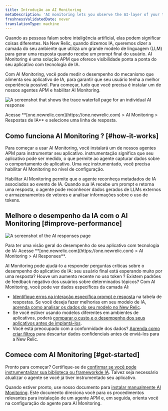 ```yaml
---
title: Introdução ao AI Monitoring
metaDescription: 'AI monitoring lets you observe the AI-layer of your tech stack, giving you a holistic overview of the health and performance of your AI-powered app.'
freshnessValidatedDate: never
translationType: machine
---
```


Quando as pessoas falam sobre inteligência artificial, elas podem significar coisas diferentes. Na New Relic, quando dizemos IA, queremos dizer a camada do seu ambiente que utiliza um grande modelo de linguagem (LLM) para gerar uma resposta quando recebe um prompt final do usuário. AI Monitoring é uma solução APM que oferece visibilidade ponta a ponta do seu aplicativo com tecnologia de IA.

Com AI Monitoring, você pode medir o desempenho do mecanismo que alimenta seu aplicativo de IA, para garantir que seu usuário tenha a melhor experiência possível. Para começar, tudo que você precisa é instalar um de nossos agentes APM e habilitar AI Monitoring.

<img
  title="Trace waterfall for AI monitoring"
  alt="A screenshot that shows the trace waterfall page for an individual AI response"
  src="/images/ai_screenshot-full_trace-view-intro-page.webp"
/>

<figcaption>
  Acesse **[one.newrelic.com](https://one.newrelic.com) > AI Monitoring > Respostas de IA** e selecione uma linha de resposta.
</figcaption>

## Como funciona AI Monitoring ? [#how-it-works]

Para começar a usar AI Monitoring, você instalará um de nossos agentes APM para instrumentar seu aplicativo. instrumentação significa que seu aplicativo pode ser medido, o que permite ao agente capturar dados sobre o comportamento do aplicativo. Uma vez instrumentado, você precisa habilitar AI Monitoring no nível de configuração.

Habilitar AI Monitoring permite que o agente reconheça metadados de IA associados ao evento de IA. Quando sua IA recebe um prompt e retorna uma resposta, o agente pode reconhecer dados gerados de LLMs externos e armazenamentos de vetores e analisar informações sobre o uso de tokens.

## Melhore o desempenho da IA com o AI Monitoring [#improve-performance]

<img
  title="AI responses page"
  alt="A screenshot of the AI responses page"
  src="/images/ai_screenshot-full_AI-responses-overview.webp"
/>

<figcaption>
  Para ter uma visão geral do desempenho do seu aplicativo com tecnologia de IA: Acesse **[one.newrelic.com](https://one.newrelic.com) > AI Monitoring > AI Responses**.
</figcaption>

AI Monitoring pode ajudá-lo a responder perguntas críticas sobre o desempenho do aplicativo de IA: seu usuário final está esperando muito por uma resposta? Houve um aumento recente no uso token ? Existem padrões de feedback negativo dos usuários sobre determinados tópicos? Com AI Monitoring, você pode ver dados específicos da camada AI:

* [Identifique erros na interação específica prompt e resposta](/docs/ai-monitoring/explore-ai-data/view-ai-responses) na tabela de respostas. Se você deseja fazer melhorias em seu modelo de IA, [aprenda como analisar os dados do seu modelo no New Relic](/docs/ai-monitoring/explore-ai-data/view-model-data).
* Se você estiver usando modelos diferentes em ambientes de aplicativos, poderá [comparar o custo e o desempenho dos seus aplicativos antes de implantá-los](/docs/ai-monitoring/view-ai-data/#model-comparison).
* Você está preocupado com a conformidade dos dados? [Aprenda como criar filtros](/docs/ai-monitoring/drop-sensitive-data) para descartar dados confidenciais antes de enviá-los para a New Relic.

## Comece com AI Monitoring [#get-started]

Pronto para começar? Certifique-se de [confirmar se você pode instrumentalizar sua biblioteca ou frameworkde IA](/docs/ai-monitoring/compatibility-requirements-ai-monitoring). Talvez seja necessário atualizar o agente se você já tiver instrumentado seu aplicativo.

Quando estiver pronto, use nosso documento para [instalar manualmente AI Monitoring](/install/ai-monitoring). Este documento direciona você para os procedimentos relevantes para instalação de um agente APM e, em seguida, orienta você na configuração do agente para AI Monitoring.
